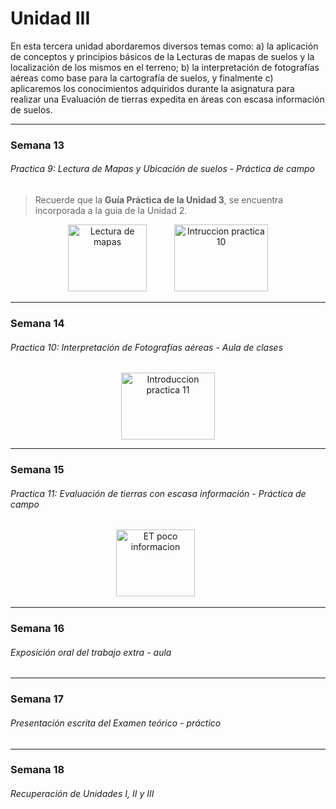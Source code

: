 # Unidad III {#alirio}

En esta tercera unidad abordaremos diversos temas como: a) la aplicación de conceptos y principios básicos de la Lecturas de mapas de suelos y la localización de los mismos en el terreno; b) la interpretación de fotografías aéreas como base para la cartografía de suelos, y finalmente c) aplicaremos los conocimientos adquiridos durante la asignatura para realizar una Evaluación de tierras expedita en áreas con escasa información de suelos.

---

### Semana 13 {-}
###### Practica 9: Lectura de Mapas y Ubicación de suelos - Práctica de campo {-}

> Recuerde que la **Guía Práctica de la Unidad 3**, se encuentra incorporada a la guia de la Unidad 2.


<div>
<p style = 'text-align:center;'>
<a style = 'padding-right: 40px;' href="pdf/Unidad3/Clase_teoria_semana_13_Lectura_mapa.pdf" target="_blank" title="Lectura de mapas"><img src="Imagenes/presentacion2.png" alt="Lectura de mapas" width="126" height="107"/></a>
<!-- <a style = 'padding-right: 40px;' href="pdf/Unidad2/Guía_Prácticas_ Unidades_2_3.pdf" target="_blank" title="Guia practicas Unidades 2 y 3"><img src="Imagenes/practica3.png" alt="Guia Practica 2 y 3" width="126" height="107"/></a> -->
<a href="Disponible.html" target="_blank" title="Video introductorio Practica 10"><img src="Imagenes/youtube5.png" alt="Intruccion practica 10" width="150" height="107"/></a>
</p>
</div>

---

### Semana 14 {-}
###### Practica 10: Interpretación de Fotografías aéreas - Aula de clases {-}

<div>
<p style = 'text-align:center;'>
<!-- <a style = 'padding-right: 40px;' href="pdf/Unidad2/Clase_teoria_semana_07_Teoria_FAO.pdf" target="_blank" title="Directivas FAO TUT CUT UT"><img src="Imagenes/presentacion2.png" alt="Directivas FAO 1" width="126" height="107"/></a> -->
<a href="Disponible.html" target="_blank" title="Video introductorio Practica 11"><img src="Imagenes/youtube5.png" alt="Introduccion practica 11" width="150" height="107"/></a>
</p>
</div>
---

### Semana 15 {-}
###### Practica 11: Evaluación de tierras con escasa información - Práctica de campo {-}

<div>
<p style = 'text-align:center;'>
<a style = 'padding-right: 40px;' href="pdf/Unidad3/Clase_teoria_semana_15_Evaluación_áreas_poca_informacion.pdf" target="_blank" title="ET poco informacion"><img src="Imagenes/presentacion2.png" alt="ET poco informacion" width="126" height="107"/></a>
<!-- <a href="pdf/xxx.pdf" target="_blank" title="Video introductorio Practica 7"><img src="Imagenes/youtube5.png" alt="Introduccion practica 7" width="150" height="107"/></a> -->
</p>
</div>

---

### Semana 16 {-}
###### Exposición oral del trabajo extra - aula {-}

---

### Semana 17 {-}
###### Presentación escrita del Examen teórico - práctico {-}

---

### Semana 18 {-}
###### Recuperación de Unidades I, II y III {-}






















<!-- --- -->

<!-- <div> -->
<!-- <p style = 'text-align:center;'> -->
<!-- <a> -->
<!-- <img src="Imagenes/construccion2.png" alt="Riego" width="126" height="107"/></a> -->
<!-- </p> -->
<!-- </div> -->

<!-- --- -->